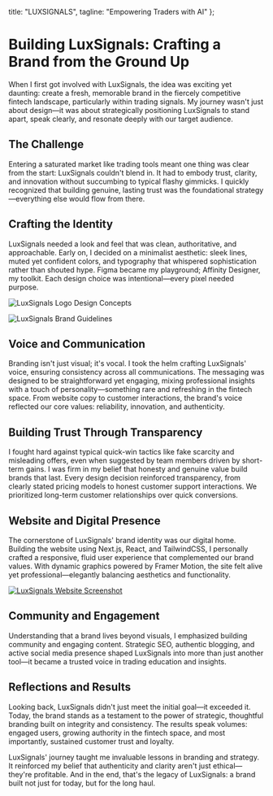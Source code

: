   title: "LUXSIGNALS",
  tagline: "Empowering Traders with AI"
};

# Building LuxSignals: Crafting a Brand from the Ground Up

When I first got involved with LuxSignals, the idea was exciting yet daunting: create a fresh, memorable brand in the fiercely competitive fintech landscape, particularly within trading signals. My journey wasn't just about design—it was about strategically positioning LuxSignals to stand apart, speak clearly, and resonate deeply with our target audience.

## The Challenge

Entering a saturated market like trading tools meant one thing was clear from the start: LuxSignals couldn't blend in. It had to embody trust, clarity, and innovation without succumbing to typical flashy gimmicks. I quickly recognized that building genuine, lasting trust was the foundational strategy—everything else would flow from there.

## Crafting the Identity

LuxSignals needed a look and feel that was clean, authoritative, and approachable. Early on, I decided on a minimalist aesthetic: sleek lines, muted yet confident colors, and typography that whispered sophistication rather than shouted hype. Figma became my playground; Affinity Designer, my toolkit. Each design choice was intentional—every pixel needed purpose.

<Image 
  src="/images/projects/luxsignals-logo-concepts.jpg" 
  alt="LuxSignals Logo Design Concepts" 
  width={800} 
  height={400} 
  className="dark:invert"
/>

<Image 
  src="/images/projects/luxsignals-brand-guidelines.svg" 
  alt="LuxSignals Brand Guidelines" 
  width={800} 
  height={600} 
/>

## Voice and Communication

Branding isn't just visual; it's vocal. I took the helm crafting LuxSignals' voice, ensuring consistency across all communications. The messaging was designed to be straightforward yet engaging, mixing professional insights with a touch of personality—something rare and refreshing in the fintech space. From website copy to customer interactions, the brand's voice reflected our core values: reliability, innovation, and authenticity.

## Building Trust Through Transparency

I fought hard against typical quick-win tactics like fake scarcity and misleading offers, even when suggested by team members driven by short-term gains. I was firm in my belief that honesty and genuine value build brands that last. Every design decision reinforced transparency, from clearly stated pricing models to honest customer support interactions. We prioritized long-term customer relationships over quick conversions.

## Website and Digital Presence

The cornerstone of LuxSignals' brand identity was our digital home. Building the website using Next.js, React, and TailwindCSS, I personally crafted a responsive, fluid user experience that complemented our brand values. With dynamic graphics powered by Framer Motion, the site felt alive yet professional—elegantly balancing aesthetics and functionality.

<a href="https://www.luxsignals.com/" target="_blank" rel="noopener noreferrer">
  <Image 
    src="/images/projects/luxsignals-website.webp" 
    alt="LuxSignals Website Screenshot" 
    width={1200} 
    height={675} 
    className="cursor-pointer hover:opacity-90 transition-opacity"
  />
</a>

## Community and Engagement

Understanding that a brand lives beyond visuals, I emphasized building community and engaging content. Strategic SEO, authentic blogging, and active social media presence shaped LuxSignals into more than just another tool—it became a trusted voice in trading education and insights.

## Reflections and Results

Looking back, LuxSignals didn't just meet the initial goal—it exceeded it. Today, the brand stands as a testament to the power of strategic, thoughtful branding built on integrity and consistency. The results speak volumes: engaged users, growing authority in the fintech space, and most importantly, sustained customer trust and loyalty.

LuxSignals' journey taught me invaluable lessons in branding and strategy. It reinforced my belief that authenticity and clarity aren't just ethical—they're profitable. And in the end, that's the legacy of LuxSignals: a brand built not just for today, but for the long haul.